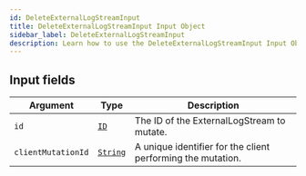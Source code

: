 ```yaml
---
id: DeleteExternalLogStreamInput
title: DeleteExternalLogStreamInput Input Object
sidebar_label: DeleteExternalLogStreamInput
description: Learn how to use the DeleteExternalLogStreamInput Input Object for Builder's API.
---
```


## Input fields

| Argument           | Type                                     | Description                                                 |
| ------------------ | ---------------------------------------- | ----------------------------------------------------------- |
| `id`               | [`ID`](/docs/composer/builder/api/schema/scalar/ID.mdx)         | The ID of the ExternalLogStream to mutate.                  |
| `clientMutationId` | [`String`](/docs/composer/builder/api/schema/scalar/String.mdx) | A unique identifier for the client performing the mutation. |
